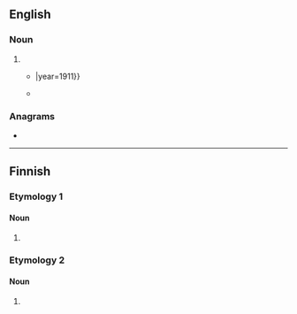==English==

===Noun===
{{en-noun}}

# {{eye dialect of|pumpkin|lang=en}}
#* {{quote-book|author={{w|James Whitcomb Riley}}|title=When the Frost is on the Punkin|passage=When the frost is on the '''punkin''' and the fodder's in the shock{{...}}|year=1911}}
#* {{quote-book|year=1899|author={{w|Stephen Crane}}
|title=[[s:Twelve O'Clock|Twelve O'Clock]]|chapter=1
|passage=There was some laughter, and Roddle was left free to expand his ideas on the periodic visits of cowboys to the town. “Mason Rickets, he had ten big '''punkins''' a-sittin' in front of his store, an' them fellers from the Upside-down-F ranch shot 'em up […].”}}

===Anagrams===
* {{anagrams|en|a=iknnpu|pink 'un}}

----

==Finnish==

===Etymology 1===

====Noun====
{{head|fi|noun form}}

# {{fi-form of|punkki|case=genitive|pl=singular}}

===Etymology 2===

====Noun====
{{head|fi|noun form}}

# {{fi-form of|punkka|case=instructive|pl=plural}}